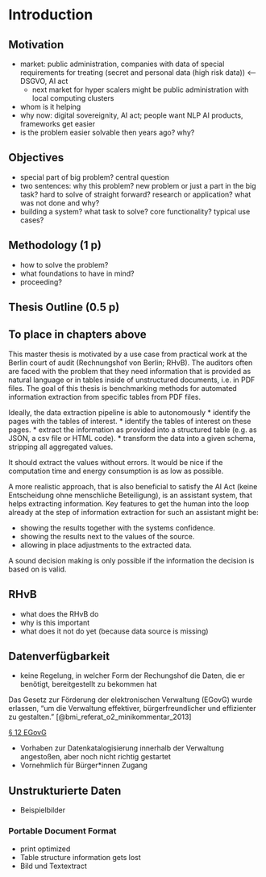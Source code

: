 \pagenumbering{arabic} 

# Introduction

## Motivation

* market: public administration, companies with data of special requirements for treating (secret and personal data (high risk data)) <-- DSGVO, AI act
  * next market for hyper scalers might be public administration with local computing clusters
* whom is it helping
* why now: digital sovereignity, AI act; people want NLP AI products, frameworks get easier
* is the problem easier solvable then years ago? why?

## Objectives

* special part of big problem? central question
* two sentences: why this problem? new problem or just a part in the big task? hard to solve of straight forward? research or application? what was not done and why?
* building a system? what task to solve? core functionality? typical use cases?

## Methodology (1 p)

* how to solve the problem?
* what foundations to have in mind?
* proceeding?

## Thesis Outline (0.5 p)

## To place in chapters above

This master thesis is motivated by a use case from practical work at the Berlin court of audit (Rechnungshof von Berlin; RHvB). The auditors often are faced with the problem that they need information that is provided as natural language or in tables inside of unstructured documents, i.e. in PDF files. The goal of this thesis is benchmarking methods for automated information extraction from specific tables from PDF files.

Ideally, the data extraction pipeline is able to autonomously
* identify the pages with the tables of interest.
* identify the tables of interest on these pages.
* extract the information as provided into a structured table (e.g. as JSON, a csv file or HTML code).
* transform the data into a given schema, stripping all aggregated values.

It should extract the values without errors. It would be nice if the computation time and energy consumption is as low as possible.

A more realistic approach, that is also beneficial to satisfy the AI Act (keine Entscheidung ohne menschliche Beteiligung), is an assistant system, that helps extracting information. Key features to get the human into the loop already at the step of information extraction for such an assistant might be:

* showing the results together with the systems confidence.
* showing the results next to the values of the source.
* allowing in place adjustments to the extracted data.

A sound decision making is only possible if the information the decision is based on is valid.

## RHvB

* what does the RHvB do
* why is this important
* what does it not do yet (because data source is missing)

## Datenverfügbarkeit

* keine Regelung, in welcher Form der Rechungshof die Daten, die er benötigt, bereitgestellt zu bekommen hat

Das Gesetz zur Förderung der elektronischen Verwaltung (EGovG) wurde erlassen, "um die Verwaltung effektiver, bürgerfreundlicher und effizienter zu gestalten." [@bmi_referat_o2_minikommentar_2013]

[§ 12 EGovG](https://www.gesetze-im-internet.de/egovg/__12.html)

* Vorhaben zur Datenkatalogisierung innerhalb der Verwaltung angestoßen, aber noch nicht richtig gestartet
* Vornehmlich für Bürger*innen Zugang

## Unstrukturierte Daten

* Beispielbilder

### Portable Document Format

* print optimized
* Table structure information gets lost
* Bild und Textextract